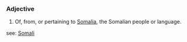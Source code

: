 ===Adjective===
#Of, from, or pertaining to [[Somalia]], the Somalian people or language.
see: [[Somali]]